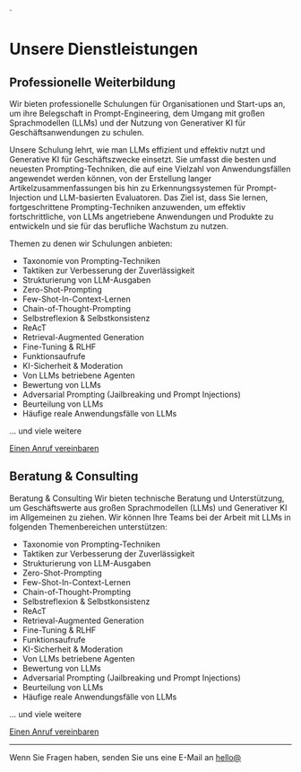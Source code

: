`

# Unsere Dienstleistungen

## Professionelle Weiterbildung

Wir bieten professionelle Schulungen für Organisationen und Start-ups an, um ihre Belegschaft in Prompt-Engineering, dem Umgang mit großen Sprachmodellen (LLMs) und der Nutzung von Generativer KI für Geschäftsanwendungen zu schulen.

Unsere Schulung lehrt, wie man LLMs effizient und effektiv nutzt und Generative KI für Geschäftszwecke einsetzt. Sie umfasst die besten und neuesten Prompting-Techniken, die auf eine Vielzahl von Anwendungsfällen angewendet werden können, von der Erstellung langer Artikelzusammenfassungen bis hin zu Erkennungssystemen für Prompt-Injection und LLM-basierten Evaluatoren. Das Ziel ist, dass Sie lernen, fortgeschrittene Prompting-Techniken anzuwenden, um effektiv fortschrittliche, von LLMs angetriebene Anwendungen und Produkte zu entwickeln und sie für das berufliche Wachstum zu nutzen.

Themen zu denen wir Schulungen anbieten:

- Taxonomie von Prompting-Techniken
- Taktiken zur Verbesserung der Zuverlässigkeit
- Strukturierung von LLM-Ausgaben
- Zero-Shot-Prompting
- Few-Shot-In-Context-Lernen
- Chain-of-Thought-Prompting
- Selbstreflexion & Selbstkonsistenz
- ReAcT
- Retrieval-Augmented Generation
- Fine-Tuning & RLHF
- Funktionsaufrufe
- KI-Sicherheit & Moderation
- Von LLMs betriebene Agenten
- Bewertung von LLMs
- Adversarial Prompting (Jailbreaking und Prompt Injections)
- Beurteilung von LLMs
- Häufige reale Anwendungsfälle von LLMs

... und viele weitere

[Einen Anruf vereinbaren](https://calendly.com/elvisosaravia/AdamLeeN-professional-training)

## Beratung & Consulting

Beratung & Consulting
Wir bieten technische Beratung und Unterstützung, um Geschäftswerte aus großen Sprachmodellen (LLMs) und Generativer KI im Allgemeinen zu ziehen. Wir können Ihre Teams bei der Arbeit mit LLMs in folgenden Themenbereichen unterstützen:

- Taxonomie von Prompting-Techniken
- Taktiken zur Verbesserung der Zuverlässigkeit
- Strukturierung von LLM-Ausgaben
- Zero-Shot-Prompting
- Few-Shot-In-Context-Lernen
- Chain-of-Thought-Prompting
- Selbstreflexion & Selbstkonsistenz
- ReAcT
- Retrieval-Augmented Generation
- Fine-Tuning & RLHF
- Funktionsaufrufe
- KI-Sicherheit & Moderation
- Von LLMs betriebene Agenten
- Bewertung von LLMs
- Adversarial Prompting (Jailbreaking und Prompt Injections)
- Beurteilung von LLMs
- Häufige reale Anwendungsfälle von LLMs

... und viele weitere

[Einen Anruf vereinbaren](https://calendly.com/elvisosaravia/AdamLeeN-consulting)

---

Wenn Sie Fragen haben, senden Sie uns eine E-Mail an [hello@](mailto:hello@)

